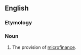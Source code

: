 ==English==

===Etymology===
{{prefix|micro|financing|lang=en}}

===Noun===
{{en-noun|-}}

# The provision of [[microfinance]].
